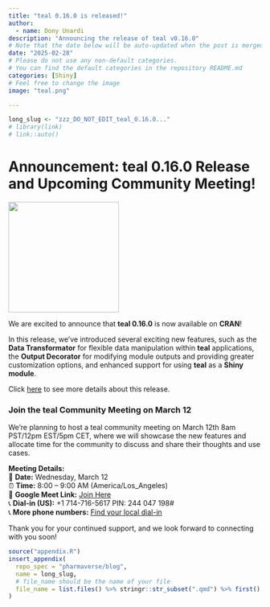 ```yaml
---
title: "teal 0.16.0 is released!"
author:
  - name: Dony Unardi
description: "Announcing the release of teal v0.16.0"
# Note that the date below will be auto-updated when the post is merged.
date: "2025-02-28"
# Please do not use any non-default categories.
# You can find the default categories in the repository README.md
categories: [Shiny]
# Feel free to change the image
image: "teal.png"

---
```


<!--------------- typical setup ----------------->

```r
long_slug <- "zzz_DO_NOT_EDIT_teal_0.16.0..."
# library(link)
# link::auto()
```

<!--------------- post begins here ----------------->

# Announcement: teal 0.16.0 Release and Upcoming Community Meeting!
![](teal.png){fig-align="center" width="220"}

We are excited to announce that **teal 0.16.0** is now available on **CRAN**! 

In this release, we’ve introduced several exciting new features, such as the 
**Data Transformator** for flexible data manipulation within **teal** 
applications, the **Output Decorator** for modifying module outputs and 
providing greater customization options, and enhanced support for using **teal** 
as a **Shiny module**. 

Click [here](https://github.com/insightsengineering/teal/releases/tag/v0.16.0)
to see more details about this release.

### Join the teal Community Meeting on March 12

We’re planning to host a teal community meeting on March 12th 8am PST/12pm EST/5pm CET, 
where we will showcase the new features and allocate time for the community to 
discuss and share their thoughts and use cases. 

**Meeting Details:**  
📅 **Date:** Wednesday, March 12  
⏰ **Time:** 8:00 – 9:00 AM (America/Los_Angeles)  
📍 **Google Meet Link:** [Join Here](https://meet.google.com/kyw-gdga-civ)  
📞 **Dial-in (US):** +1 714-716-5617 PIN: 244 047 198#  
📞 **More phone numbers:** [Find your local dial-in](https://tel.meet/kyw-gdga-civ?pin=3167654532438)  

Thank you for your continued support, and we look forward to connecting with you soon!

<!--------------- appendices go here ----------------->

```r
source("appendix.R")
insert_appendix(
  repo_spec = "pharmaverse/blog",
  name = long_slug,
  # file_name should be the name of your file
  file_name = list.files() %>% stringr::str_subset(".qmd") %>% first()
)
```
